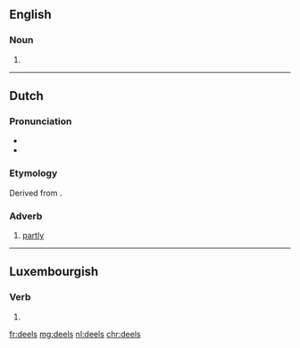 ==English==

===Noun===
{{head|en|noun plural form}}

# {{plural of|deel|lang=en}}

----

==Dutch==

===Pronunciation===
* {{audio|Nl-deels.ogg|Audio|lang=nl}}
* {{rhymes|eːls|lang=nl}}

===Etymology===
Derived from {{m|nl|deel}}.

===Adverb===
{{nl-adv}}

# [[partly]]
#: {{ux|nl|Het boek is '''deels''' autobiografisch.|The book is '''partly''' autobiographical.}}

----

==Luxembourgish==

===Verb===
{{head|lb|verb form}}

# {{inflection of|deelen||2|s|pres|indc|lang=lb}}

[[fr:deels]]
[[mg:deels]]
[[nl:deels]]
[[chr:deels]]